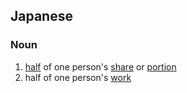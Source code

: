 ==Japanese==
{{ja-kanjitab|半|人|前}}

===Noun===
{{ja-noun|はんにんまえ}}

# [[half]] of one person's [[share]] or [[portion]]
# half of one person's [[work]]